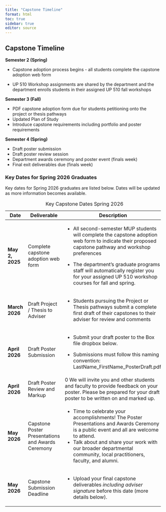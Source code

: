 ```yaml
---
title: "Capstone Timeline"
format: html
toc: true
sidebar: true
editor: source
---
```


## Capstone Timeline

**Semester 2 (Spring)**

-   Capstone adoption process begins - all students complete the capstone adoption web form

-   UP 510 Workshop assignments are shared by the department and the department enrolls students in their assigned UP 510 fall workshops

**Semester 3 (Fall)**

-   PDF capstone adoption form due for students petitioning onto the project or thesis pathways
-   Updated Plan of Study
-   Introduce capstone requirements including portfolio and poster requirements

**Semester 4 (Spring)**

-   Draft poster submission
-   Draft poster review session
-   Department awards ceremony and poster event (finals week)
-   Final exit deliverables due (finals week)

### Key Dates for Spring 2026 Graduates

Key dates for Spring 2026 graduates are listed below. Dates will be updated as more information becomes available.

+-----------------+---------------------------------------------------+------------------------------------------------------------------------------------------------------------------------------------------------------------------+
| Date            | Deliverable                                       | Description                                                                                                                                                      |
+=================+===================================================+==================================================================================================================================================================+
| **May 2, 2025** | Complete capstone adoption web form               | -   All second-semester MUP students will complete the capstone adoption web form to indicate their proposed capstone pathway and workshop preferences           |
|                 |                                                   |                                                                                                                                                                  |
|                 |                                                   | -   The department's graduate programs staff will automatically register you for your assigned UP 510 workshop courses for fall and spring.                      |
+-----------------+---------------------------------------------------+------------------------------------------------------------------------------------------------------------------------------------------------------------------+
| **March 2026**  | Draft Project / Thesis to Adviser                 | -   Students pursuing the Project or Thesis pathways submit a complete first draft of their capstones to their adviser for review and comments                   |
+-----------------+---------------------------------------------------+------------------------------------------------------------------------------------------------------------------------------------------------------------------+
| **April 2026**  | Draft Poster Submission                           | -   Submit your draft poster to the Box file dropbox below.                                                                                                      |
|                 |                                                   |                                                                                                                                                                  |
|                 |                                                   | -   Submissions must follow this naming convention: LastName_FirstName_PosterDraft.pdf                                                                           |
+-----------------+---------------------------------------------------+------------------------------------------------------------------------------------------------------------------------------------------------------------------+
| **April 2026**  | Draft Poster Review and Markup                    | 0 We will invite you and other students and faculty to provide feedback on your poster. Please be prepared for your draft poster to be written on and marked up. |
+-----------------+---------------------------------------------------+------------------------------------------------------------------------------------------------------------------------------------------------------------------+
| **May 2026**    | Capstone Poster Presentations and Awards Ceremony | -   Time to celebrate your accomplishments! The Poster Presentations and Awards Ceremony is a public event and all are welcome to attend.                        |
|                 |                                                   | -   Talk about and share your work with our broader departmental community, local practitioners, faculty, and alumni.                                            |
+-----------------+---------------------------------------------------+------------------------------------------------------------------------------------------------------------------------------------------------------------------+
| **May 2026**    | Capstone Submission Deadline                      | -   Upload your final capstone deliverables *including adviser signature* before this date (more details below).                                                 |
+-----------------+---------------------------------------------------+------------------------------------------------------------------------------------------------------------------------------------------------------------------+

: Key Capstone Dates Spring 2026
